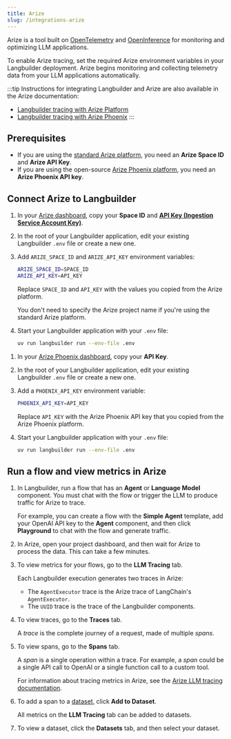 ```yaml
---
title: Arize
slug: /integrations-arize
---
```



Arize is a tool built on [OpenTelemetry](https://opentelemetry.io/) and [OpenInference](https://docs.arize.com/phoenix/reference/open-inference) for monitoring and optimizing LLM applications.

To enable Arize tracing, set the required Arize environment variables in your Langbuilder deployment.
Arize begins monitoring and collecting telemetry data from your LLM applications automatically.

:::tip
Instructions for integrating Langbuilder and Arize are also available in the Arize documentation:

* [Langbuilder tracing with Arize Platform](https://arize.com/docs/ax/integrations/frameworks-and-platforms/langbuilder/langbuilder-tracing)
* [Langbuilder tracing with Arize Phoenix](https://arize.com/docs/phoenix/integrations/langbuilder/langbuilder-tracing)
:::

## Prerequisites

* If you are using the [standard Arize platform](https://docs.arize.com/arize), you need an **Arize Space ID** and **Arize API Key**.
* If you are using the open-source [Arize Phoenix platform](https://docs.arize.com/phoenix), you need an **Arize Phoenix API key**.

## Connect Arize to Langbuilder

<Tabs>
<TabItem value="platform" label="Arize Platform" default>

1. In your [Arize dashboard](https://app.arize.com/), copy your **Space ID** and [**API Key (Ingestion Service Account Key)**](https://arize.com/docs/ax/security-and-settings/api-keys).

2. In the root of your Langbuilder application, edit your existing Langbuilder `.env` file or create a new one.

3. Add `ARIZE_SPACE_ID` and `ARIZE_API_KEY` environment variables:

    ```bash
    ARIZE_SPACE_ID=SPACE_ID
    ARIZE_API_KEY=API_KEY
    ```

    Replace `SPACE_ID` and `API_KEY` with the values you copied from the Arize platform.

    You don't need to specify the Arize project name if you're using the standard Arize platform.

4. Start your Langbuilder application with your `.env` file:

    ```bash
    uv run langbuilder run --env-file .env
    ```

</TabItem>
<TabItem value="phoenix" label="Arize Phoenix">

1. In your [Arize Phoenix dashboard](https://app.phoenix.arize.com/), copy your **API Key**.

2. In the root of your Langbuilder application, edit your existing Langbuilder `.env` file or create a new one.

3. Add a `PHOENIX_API_KEY` environment variable:

    ```bash
    PHOENIX_API_KEY=API_KEY
    ```

    Replace `API_KEY` with the Arize Phoenix API key that you copied from the Arize Phoenix platform.

4. Start your Langbuilder application with your `.env` file:

    ```bash
    uv run langbuilder run --env-file .env
    ```

</TabItem>
</Tabs>

## Run a flow and view metrics in Arize

1. In Langbuilder, run a flow that has an **Agent** or **Language Model** component.
You must chat with the flow or trigger the LLM to produce traffic for Arize to trace.

    For example, you can create a flow with the **Simple Agent** template, add your OpenAI API key to the **Agent** component, and then click **Playground** to chat with the flow and generate traffic.

2. In Arize, open your project dashboard, and then wait for Arize to process the data.
This can take a few minutes.

3. To view metrics for your flows, go to the **LLM Tracing** tab.

    Each Langbuilder execution generates two traces in Arize:

    * The `AgentExecutor` trace is the Arize trace of LangChain's `AgentExecutor`.
    * The `UUID` trace is the trace of the Langbuilder components.

4. To view traces, go to the **Traces** tab.

    A _trace_ is the complete journey of a request, made of multiple _spans_.

5. To view spans, go to the **Spans** tab.

    A _span_ is a single operation within a trace.
    For example, a _span_ could be a single API call to OpenAI or a single function call to a custom tool.

    For information about tracing metrics in Arize, see the [Arize LLM tracing documentation](https://docs.arize.com/arize/llm-tracing/tracing).

6. To add a span to a [dataset](https://docs.arize.com/arize/llm-datasets-and-experiments/datasets-and-experiments), click **Add to Dataset**.

    All metrics on the **LLM Tracing** tab can be added to datasets.

7. To view a dataset, click the **Datasets** tab, and then select your dataset.